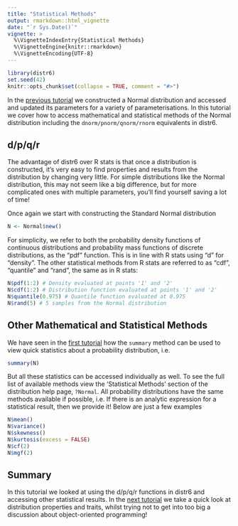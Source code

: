 ```yaml
---
title: "Statistical Methods"
output: rmarkdown::html_vignette
date: "`r Sys.Date()`"
vignette: >
  %\VignetteIndexEntry{Statistical Methods}
  %\VignetteEngine{knitr::rmarkdown}
  %\VignetteEncoding{UTF-8}
---
```


```r
library(distr6)
set.seed(42)
knitr::opts_chunk$set(collapse = TRUE, comment = "#>")
```

In the [previous tutorial](https://alan-turing-institute.github.io/distr6/articles/webs/parameters.html) we constructed a Normal distribution and accessed and updated its parameters for a variety of parameterisations. In this tutorial we cover how to access mathematical and statistical methods of the Normal distribution including the `dnorm/pnorm/qnorm/rnorm` equivalents in distr6.

## d/p/q/r

The advantage of distr6 over R stats is that once a distribution is constructed, it's very easy to find properties and results from the distribution by changing very little. For simple distributions like the Normal distribution, this may not seem like a big difference, but for more complicated ones with multiple parameters, you'll find yourself saving a lot of time!

Once again we start with constructing the Standard Normal distribution
```r
N <- Normal$new()
```

For simplicity, we refer to both the probability density functions of continuous distributions and probability mass functions of discrete distributions, as the "pdf" function. This is in line with R stats using "d" for "density". The other statistical methods from R stats are referred to as "cdf", "quantile" and "rand", the same as in R stats:

```r
N$pdf(1:2) # Density evaluated at points '1' and '2'
N$cdf(1:2) # Distribution function evaluated at points '1' and '2'
N$quantile(0.975) # Quantile function evaluated at 0.975
N$rand(5) # 5 samples from the Normal distribution
```

## Other Mathematical and Statistical Methods

We have seen in the [first tutorial](https://alan-turing-institute.github.io/distr6/articles/webs/constructing_a_distribution.html) how the `summary` method can be used to view quick statistics about a probability distribution, i.e.
```r
summary(N)
```

But all these statistics can be accessed individually as well. To see the full list of available methods view the 'Statistical Methods' section of the distribution help page, `?Normal`. All probability distributions have the same methods available if possible, i.e. If there is an analytic expression for a statistical result, then we provide it! Below are just a few examples

```r
N$mean()
N$variance()
N$skewness()
N$kurtosis(excess = FALSE)
N$cf(2)
N$mgf(2)
```


## Summary

In this tutorial we looked at using the d/p/q/r functions in distr6 and accessing other statistical results. In the [next tutorial](https://alan-turing-institute.github.io/distr6/articles/webs/properties_traits.html) we take a quick look at distribution properties and traits, whilst trying not to get into too big a discussion about object-oriented programming!
